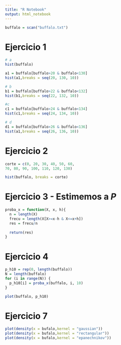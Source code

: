 ```yaml
---
title: "R Notebook"
output: html_notebook
---
```

```r
buffalo = scan("buffalo.txt")

```
# Ejercicio 1
```r
# a
hist(buffalo)

a1 = buffalo[buffalo>20 & buffalo<130]
hist(a1,breaks = seq(20, 130, 10))

# b
b1 = buffalo[buffalo>22 & buffalo<132]
hist(b1,breaks = seq(22, 132, 10))

#c
c1 = buffalo[buffalo>24 & buffalo<134]
hist(c1,breaks = seq(24, 134, 10))

# d
d1 = buffalo[buffalo>26 & buffalo<136]
hist(a1,breaks = seq(26, 136, 10))
```
# Ejercicio 2

```r
corte = c(0, 20, 30, 40, 50, 60,
70, 80, 90, 100, 110, 120, 130)

hist(buffalo, breaks = corte)

```
# Ejercicio 3 - Estimemos a $P$

```r
proba_x = function(X, x, h){
  n = length(X)
  frecu = length(X[X>=x-h & X<=x+h])
  res = frecu/n
  
  return(res)
}
```

# Ejercicio 4

```r
p_h10 = rep(0, length(buffalo))
N = length(buffalo)
for (i in range(N)) {
  p_h10[i] = proba_x(buffalo, i, 10)
}

plot(buffalo, p_h10)
```
# Ejercicio 7

```r
plot(density(x = bufalo,kernel = "gaussian"))
plot(density(x = bufalo,kernel = "rectangular"))
plot(density(x = bufalo,kernel = "epanechnikov"))
```




